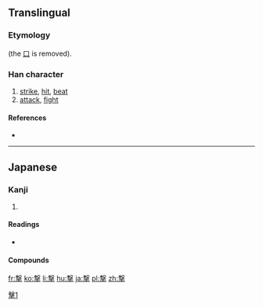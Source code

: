 {{also|擊|击}}
==Translingual==
{{ja-forms|撃|[[击]]|[[擊]]}}
===Etymology===
{{Han simp|擊|f=軎|t=車}} (the [[口]] is removed). 

===Han character===
{{Han char|rn=64|rad=手|as=11|sn=15|four=|canj=JEQ,XJEQ|ids=⿱軗手}}

# [[strike]], [[hit]], [[beat]]
# [[attack]], [[fight]]

====References====
* {{Han ref|kx=0453.191|dkj=12674|hdz=31940.021|uh=6483|ud=25731}}

----

==Japanese==

===Kanji===
{{ja-kanji|grade=c|rs=手11|style=s|kyu=擊}}

# {{defn|lang=ja|sort=手11}}

====Readings====
* {{ja-readings|goon=[[きゃく]] (kyaku) {{non-joyo-reading}}|kanon=[[けき]] (keki) {{non-joyo-reading}}|kanyoon=[[げき]] (geki)|kun=[[うつ]] (utsu)}}

====Compounds====
{{der3
| {{ja-r|撃つ|うつ}}
| {{ja-r|攻撃|こうげき}}
| {{ja-r|遊撃手|ゆうげきしゅ}}
| {{ja-r|突撃|とつげき}}
| {{ja-r|襲撃|しゅうげき}}
| {{ja-r|目撃|もくげき}}
| {{ja-r|雷撃|らいげき}}
| {{ja-r|撃退|げきたい|gloss=[[repel]]}}
| {{ja-r|銃撃|じゅうげき}}
| {{ja-r|衝撃|しょうげき}}
| {{ja-r|迎撃|らいげき}}
| {{ja-r|目撃者|もくげきしゃ}}
| {{ja-r|邀撃|ようげき}}
| {{ja-r|駁撃|ばくげき}}
| {{ja-r|相撃ち|あいうち}}
| {{ja-r|出撃|しゅつげき}}
| {{ja-r|進撃|しんげき}}
}}

[[Category:CJKV characters simplified differently in Japan and China|擊1]]

[[fr:撃]]
[[ko:撃]]
[[li:撃]]
[[hu:撃]]
[[ja:撃]]
[[pl:撃]]
[[zh:撃]]